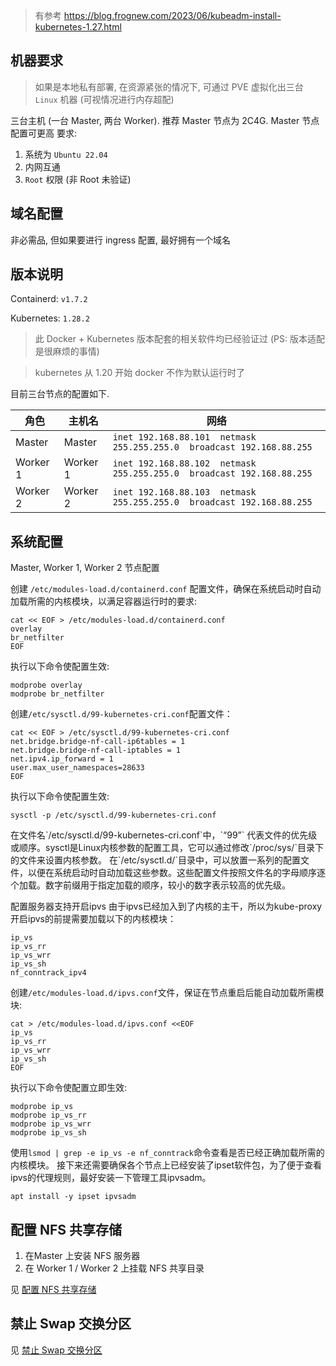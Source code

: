 
> 有参考 https://blog.frognew.com/2023/06/kubeadm-install-kubernetes-1.27.html


## 机器要求
> 如果是本地私有部署, 在资源紧张的情况下, 可通过 PVE 虚拟化出三台 `Linux` 机器 (可视情况进行内存超配)

三台主机 (一台 Master, 两台 Worker). 推荐 Master 节点为 2C4G. Master 节点配置可更高
要求:
1. 系统为 `Ubuntu 22.04`
2. 内网互通
3. `Root` 权限 (非 Root 未验证)


## 域名配置
非必需品, 但如果要进行 ingress 配置, 最好拥有一个域名

## 版本说明

Containerd: `v1.7.2`

Kubernetes: `1.28.2`

> 此 Docker + Kubernetes 版本配套的相关软件均已经验证过 (PS: 版本适配是很麻烦的事情)

> kubernetes 从 1.20 开始 docker 不作为默认运行时了

目前三台节点的配置如下.

| 角色 | 主机名 |  网络   |
| ---- | ---- | ------- |
|  Master     |  Master  |   `inet 192.168.88.101  netmask 255.255.255.0  broadcast 192.168.88.255` |
|  Worker 1   |  Worker 1  |   `inet 192.168.88.102  netmask 255.255.255.0  broadcast 192.168.88.255`   |
|  Worker 2   |  Worker 2  |   `inet 192.168.88.103  netmask 255.255.255.0  broadcast 192.168.88.255`   |



## 系统配置

<Callout type="warning" emoji="⚠️">
    Master, Worker 1, Worker 2 节点配置
</Callout>

创建 `/etc/modules-load.d/containerd.conf` 配置文件，确保在系统启动时自动加载所需的内核模块，以满足容器运行时的要求:

```
cat << EOF > /etc/modules-load.d/containerd.conf
overlay
br_netfilter
EOF
```

执行以下命令使配置生效:
```
modprobe overlay
modprobe br_netfilter
```

创建`/etc/sysctl.d/99-kubernetes-cri.conf`配置文件：

```
cat << EOF > /etc/sysctl.d/99-kubernetes-cri.conf
net.bridge.bridge-nf-call-ip6tables = 1
net.bridge.bridge-nf-call-iptables = 1
net.ipv4.ip_forward = 1
user.max_user_namespaces=28633
EOF
```
执行以下命令使配置生效:

```
sysctl -p /etc/sysctl.d/99-kubernetes-cri.conf
```
<Callout type="warning" emoji="⚠️">
    在文件名`/etc/sysctl.d/99-kubernetes-cri.conf`中，`“99”` 代表文件的优先级或顺序。sysctl是Linux内核参数的配置工具，它可以通过修改`/proc/sys/`目录下的文件来设置内核参数。
    在`/etc/sysctl.d/`目录中，可以放置一系列的配置文件，以便在系统启动时自动加载这些参数。这些配置文件按照文件名的字母顺序逐个加载。数字前缀用于指定加载的顺序，较小的数字表示较高的优先级。
</Callout>

配置服务器支持开启ipvs
由于ipvs已经加入到了内核的主干，所以为kube-proxy开启ipvs的前提需要加载以下的内核模块：

```
ip_vs
ip_vs_rr
ip_vs_wrr
ip_vs_sh
nf_conntrack_ipv4
```
创建`/etc/modules-load.d/ipvs.conf`文件，保证在节点重启后能自动加载所需模块:
```
cat > /etc/modules-load.d/ipvs.conf <<EOF
ip_vs
ip_vs_rr
ip_vs_wrr
ip_vs_sh
EOF
```

执行以下命令使配置立即生效:

```
modprobe ip_vs
modprobe ip_vs_rr
modprobe ip_vs_wrr
modprobe ip_vs_sh
```
使用`lsmod | grep -e ip_vs -e nf_conntrack`命令查看是否已经正确加载所需的内核模块。
接下来还需要确保各个节点上已经安装了ipset软件包，为了便于查看ipvs的代理规则，最好安装一下管理工具ipvsadm。

```
apt install -y ipset ipvsadm
```



## 配置 NFS 共享存储

1. 在Master 上安装 NFS 服务器
2. 在 Worker 1 / Worker 2 上挂载 NFS 共享目录

见 [配置 NFS 共享存储](/cloud-native/install-k8s/install-nfs)

## 禁止 Swap 交换分区

见 [禁止 Swap 交换分区](/cloud-native/install-k8s/disable-swap)




